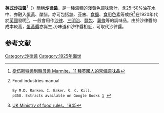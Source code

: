 {{noteTA
|1=zh:色拉; zh-cn:沙拉; zh-hk:沙律; zh-tw:沙拉;
|2=zh-cn:膏狀; zh-tw:膏狀; zh-hk:忌廉;
|3=zh-cn:三明治; zh-hk:三文治; zh-tw:三明治;
}}
{{otheruse|沙律醬}}
{{各地中文名
|right
|cn=英式沙拉酱 或 英式色拉酱
|tw=英式沙拉醬
|hk=英式沙律醬<small>（[[粤语|粤语]]中均用此名）</small>
}}
{{Infobox prepared food
| name             = 英式·沙律醬
| image            = File:Heinz Salad Cream with bottle.JPG|150px
| caption          = 亨氏沙律醬
| alternate_name   = 
| country          = [[英國|英國]]
| region           = 
| creator          = [[亨氏|亨氏]]
| course           = 
| type             = [[沙拉酱|沙拉酱]]
| served           = 
| main_ingredient  = [[油|油]]、水、[[蛋黃|蛋黃]]、[[醋|醋]]
| variations       = 
| calories         = 
| other            = 
}}
'''英式沙拉醬'''<ref>[https://nommagazine.com/%E5%BE%9E%E4%BC%8D%E6%96%AF%E7%89%B9%E9%86%AC%E5%88%B0%E9%85%B5%E6%AF%8D%E9%86%AC-marmite%EF%BC%8C11-%E7%A8%AE%E8%8B%B1%E5%9C%8B%E4%BA%BA%E7%9A%84%E5%B8%B8%E5%82%99%E8%AA%BF%E5%91%B3%E5%93%81/ 從伍斯特醬到酵母醬 Marmite，11 種英國人的常備調味品]</ref>（{{lang-en|salad cream}}）簡稱'''沙律醬'''，是一種濃稠的淺黃色調味醬汁，含25-50%油在水中、亦融入[[蛋黃|蛋黃]]、酸醋。亦可包括[[糖|糖]]、[[芥末|芥末]]、[[食鹽|食鹽]]、[[食用色素|食用色素]]等成份<ref>Food industries manual
 By M.D. Ranken、C. Baker、R. C. Kill、p358. Extracts available on Google Books [http://books.google.co.uk/books?id=lQV3yBQj5ykC&lpg=PA358&ots=nhUsWbG7FR&dq=%22salad%20cream%22%20labelling&pg=PA358#v=onepage&q=%22salad%20cream%22%20labelling&f=false] {{Wayback|url=http://books.google.co.uk/books?id=lQV3yBQj5ykC&lpg=PA358&ots=nhUsWbG7FR&dq=%22salad%20cream%22%20labelling&pg=PA358#v=onepage&q=%22salad%20cream%22%20labelling&f=false |date=20131030072807 }}</ref>在1920年代於[[英國|英國]]發明<ref>[http://www.rsc.org/delivery/_ArticleLinking/DisplayArticleForFree.cfm?doi=AN9457000306&JournalCode=AN UK Ministry of food rules、1945]</ref>，一般會用作[[沙律|沙律]]、[[三明治|三明治]]、[[麵包|麵包]]、[[薯條|薯條]]等的調味品。由於沙律醬的成本較高，[[蛋黃醬|蛋黃醬]]亦誕生，{{dubious|reason=蛋黄酱早于英式沙拉醬出现|time={{#time:c}}}}味道和沙律醬相近，可取代沙律醬。

==参考文献==
{{reflist}}

{{调味品}}
[[Category:沙律醬|Category:沙律醬]]
[[Category:1925年面世|Category:1925年面世]]